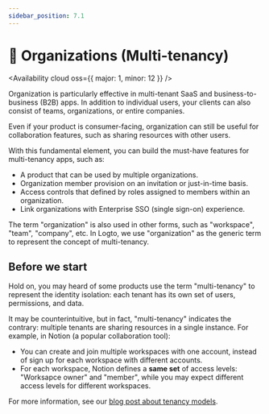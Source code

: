 ```yaml
---
sidebar_position: 7.1
---
```



# 🏢 Organizations (Multi-tenancy)

<Availability cloud oss={{ major: 1, minor: 12 }} />

Organization is particularly effective in multi-tenant SaaS and business-to-business (B2B) apps. In addition to individual users, your clients can also consist of teams, organizations, or entire companies.

Even if your product is consumer-facing, organization can still be useful for collaboration features, such as sharing resources with other users.

With this fundamental element, you can build the must-have features for multi-tenancy apps, such as:

- A product that can be used by multiple organizations.
- Organization member provision on an invitation or just-in-time basis.
- Access controls that defined by roles assigned to members within an organization.
- Link organizations with Enterprise SSO (single sign-on) experience.

The term "organization" is also used in other forms, such as "workspace", "team", "company", etc. In Logto, we use "organization" as the generic term to represent the concept of multi-tenancy.

## Before we start

Hold on, you may heard of some products use the term "multi-tenancy" to represent the identity isolation: each tenant has its own set of users, permissions, and data.

It may be counterintuitive, but in fact, "multi-tenancy" indicates the contrary: multiple tenants are sharing resources in a single instance. For example, in Notion (a popular collaboration tool):

- You can create and join multiple workspaces with one account, instead of sign up for each workspace with different accounts.
- For each workspace, Notion defines a **same set** of access levels: "Worksapce owner" and "member", while you may expect different access levels for different workspaces.

For more information, see our [blog post about tenancy models](https://blog.logto.io/tenancy-models/).
